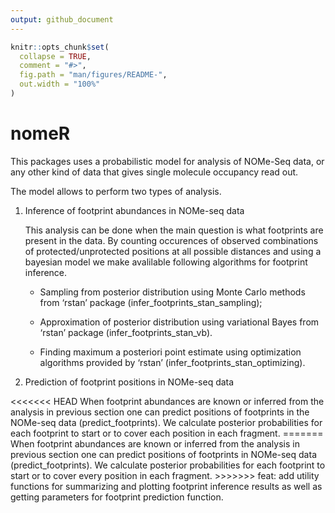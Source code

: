 ```yaml
---
output: github_document
---
```


<!-- README.md is generated from README.Rmd. Please edit that file -->

```r
knitr::opts_chunk$set(
  collapse = TRUE,
  comment = "#>",
  fig.path = "man/figures/README-",
  out.width = "100%"
)
```

# nomeR

<!-- badges: start -->
<!-- badges: end -->

This packages uses a probabilistic model for analysis of NOMe-Seq data, or any other kind of data that gives single molecule occupancy read out. 


The model allows to perform two types of analysis.


1. Inference of footprint abundances in NOMe-seq data


    This analysis can be done when the main question is what footprints are present in the data. By counting occurences of observed combinations of protected/unprotected positions at all possible distances and using a bayesian model we make avalilable following algorithms for footprint inference.

    + Sampling from posterior distribution using Monte Carlo methods from 'rstan' package (infer_footprints_stan_sampling);

    + Approximation of posterior distribution using variational Bayes from 'rstan' package (infer_footprints_stan_vb).
    
    + Finding maximum a posteriori point estimate using optimization algorithms provided by 'rstan' (infer_footprints_stan_optimizing).

2. Prediction of footprint positions in NOMe-seq data

<<<<<<< HEAD
    When footprint abundances are known or inferred from the analysis in previous section one can predict positions of footprints in the NOMe-seq data (predict_footprints). We calculate posterior probabilities for each footprint to start or to cover each position in each fragment. 
=======
    When footprint abundances are known or inferred from the analysis in previous section one can predict positions of footprints in NOMe-seq data (predict_footprints). We calculate posterior probabilities for each footprint to start or to cover every position in each fragment. 
>>>>>>> feat: add utility functions for summarizing and plotting footprint inference results as well as getting parameters for footprint prediction function.



<!-- You can install the released version of nomeR from [CRAN](https://CRAN.R-project.org) with: -->

<!-- ``` r -->
<!-- install.packages("nomeR") -->
<!-- ``` -->

<!-- And the development version from [GitHub](https://github.com/) with: -->

<!-- ``` r -->
<!-- # install.packages("devtools") -->
<!-- devtools::install_github("fmi-basel/compbio-nomeR") -->
<!-- ``` -->
<!-- ## Example -->

<!-- This is a basic example which shows you how to solve a common problem: -->

<!-- ```{r example} -->
<!-- library(nomeR) -->
<!-- ## basic example code -->
<!-- ``` -->

<!-- What is special about using `README.Rmd` instead of just `README.md`? You can include R chunks like so: -->

<!-- ```{r cars} -->
<!-- summary(cars) -->
<!-- ``` -->

<!-- You'll still need to render `README.Rmd` regularly, to keep `README.md` up-to-date. -->

<!-- You can also embed plots, for example: -->

<!-- ```{r pressure, echo = FALSE} -->
<!-- plot(pressure) -->
<!-- ``` -->

<!-- In that case, don't forget to commit and push the resulting figure files, so they display on GitHub! -->
